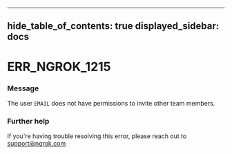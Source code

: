 

---
hide_table_of_contents: true
displayed_sidebar: docs
---


# ERR_NGROK_1215

### Message
The user `EMAIL` does not have permissions to invite other team members.

<ErrorDetails />



### Further help
If you're having trouble resolving this error, please reach out to [support@ngrok.com](mailto:support@ngrok.com?subject=Help%20with%20ERR_NGROK_1215)

